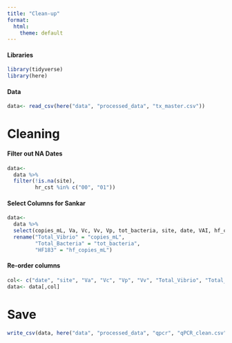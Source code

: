 ```yaml
---
title: "Clean-up"
format:
  html:
    theme: default
---
```


#### Libraries

```r
library(tidyverse)
library(here)
```

#### Data

```r
data<- read_csv(here("data", "processed_data", "tx_master.csv"))
```

# Cleaning

#### Filter out NA Dates

```r
data<-
  data %>%
  filter(!is.na(site),
         hr_cst %in% c("00", "01"))
```

#### Select Columns for Sankar

```r
data<- 
  data %>% 
  select(copies_mL, Va, Vc, Vv, Vp, tot_bacteria, site, date, VAI, hf_copies_mL) %>%
  rename("Total_Vibrio" = "copies_mL",
         "Total_Bacteria" = "tot_bacteria",
         "HF183" = "hf_copies_mL")
```

#### Re-order columns

```r
col<- c("date", "site", "Va", "Vc", "Vp", "Vv", "Total_Vibrio", "Total_Bacteria", "HF183", "VAI")
data<- data[,col]
```

# Save

```r
write_csv(data, here("data", "processed_data", "qpcr", "qPCR_clean.csv"))
```
